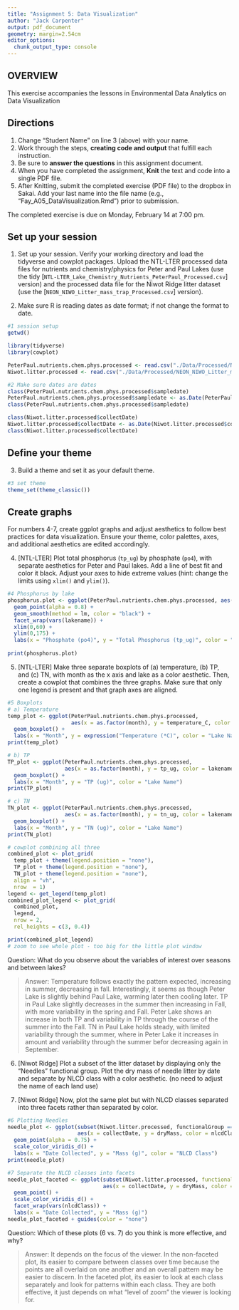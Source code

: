 ```yaml
---
title: "Assignment 5: Data Visualization"
author: "Jack Carpenter"
output: pdf_document
geometry: margin=2.54cm
editor_options: 
  chunk_output_type: console
---
```


## OVERVIEW

This exercise accompanies the lessons in Environmental Data Analytics on Data Visualization 

## Directions
1. Change "Student Name" on line 3 (above) with your name.
2. Work through the steps, **creating code and output** that fulfill each instruction.
3. Be sure to **answer the questions** in this assignment document.
4. When you have completed the assignment, **Knit** the text and code into a single PDF file.
5. After Knitting, submit the completed exercise (PDF file) to the dropbox in Sakai. Add your last name into the file name (e.g., "Fay_A05_DataVisualization.Rmd") prior to submission.

The completed exercise is due on Monday, February 14 at 7:00 pm.



## Set up your session 
1. Set up your session. Verify your working directory and load the tidyverse 
and cowplot packages. Upload the NTL-LTER processed data files for nutrients 
and chemistry/physics for Peter and Paul Lakes (use the tidy 
[`NTL-LTER_Lake_Chemistry_Nutrients_PeterPaul_Processed.csv`] version) and 
the processed data file for the Niwot Ridge litter dataset (use the [`NEON_NIWO_Litter_mass_trap_Processed.csv`] version). 

2. Make sure R is reading dates as date format; if not change the format to date.

```r
#1 session setup
getwd()

library(tidyverse)
library(cowplot)

PeterPaul.nutrients.chem.phys.processed <- read.csv("./Data/Processed/NTL-LTER_Lake_Chemistry_Nutrients_PeterPaul_Processed.csv", stringsAsFactors = TRUE)
Niwot.litter.processed <- read.csv("./Data/Processed/NEON_NIWO_Litter_mass_trap_Processed.csv", stringsAsFactors = TRUE)

#2 Make sure dates are dates
class(PeterPaul.nutrients.chem.phys.processed$sampledate)
PeterPaul.nutrients.chem.phys.processed$sampledate <- as.Date(PeterPaul.nutrients.chem.phys.processed$sampledate, format = "%Y-%m-%d")
class(PeterPaul.nutrients.chem.phys.processed$sampledate)

class(Niwot.litter.processed$collectDate)
Niwot.litter.processed$collectDate <- as.Date(Niwot.litter.processed$collectDate, format = "%Y-%m-%d")
class(Niwot.litter.processed$collectDate)

```
## Define your theme
3. Build a theme and set it as your default theme.

```r
#3 set theme
theme_set(theme_classic())

```

## Create graphs
For numbers 4-7, create ggplot graphs and adjust aesthetics to follow best practices for data visualization. Ensure your theme, color palettes, axes, and additional aesthetics are edited accordingly.

4. [NTL-LTER] Plot total phosphorus (`tp_ug`) by phosphate (`po4`), with separate aesthetics for Peter and Paul lakes. Add a line of best fit and color it black. Adjust your axes to hide extreme values (hint: change the limits using `xlim()` and `ylim()`).

```r
#4 Phosphorus by lake
phosphorus.plot <- ggplot(PeterPaul.nutrients.chem.phys.processed, aes(x = po4, y = tp_ug, color = lakename)) +
  geom_point(alpha = 0.8) +
  geom_smooth(method = lm, color = "black") +
  facet_wrap(vars(lakename)) +
  xlim(0,60) +
  ylim(0,175) +
  labs(x = "Phosphate (po4)", y = "Total Phosphorus (tp_ug)", color = "Lake Name")
  
print(phosphorus.plot)
```


5. [NTL-LTER] Make three separate boxplots of (a) temperature, (b) TP, and (c) TN, with month as the x axis and lake as a color aesthetic. Then, create a cowplot that combines the three graphs. Make sure that only one legend is present and that graph axes are aligned.

```r
#5 Boxplots
# a) Temperature
temp_plot <- ggplot(PeterPaul.nutrients.chem.phys.processed, 
                    aes(x = as.factor(month), y = temperature_C, color = lakename)) +
  geom_boxplot() +
  labs(x = "Month", y = expression("Temperature (*C)", color = "Lake Name"))
print(temp_plot)

# b) TP
TP_plot <- ggplot(PeterPaul.nutrients.chem.phys.processed, 
                  aes(x = as.factor(month), y = tp_ug, color = lakename)) + 
  geom_boxplot() +
  labs(x = "Month", y = "TP (ug)", color = "Lake Name")
print(TP_plot)

# c) TN
TN_plot <- ggplot(PeterPaul.nutrients.chem.phys.processed, 
                  aes(x = as.factor(month), y = tn_ug, color = lakename)) +
  geom_boxplot() +
  labs(x = "Month", y = "TN (ug)", color = "Lake Name")
print(TN_plot)

# cowplot combining all three
combined_plot <- plot_grid(
  temp_plot + theme(legend.position = "none"),
  TP_plot + theme(legend.position = "none"),
  TN_plot + theme(legend.position = "none"),
  align = "vh",
  nrow  = 1)
legend <- get_legend(temp_plot)
combined_plot_legend <- plot_grid(
  combined_plot,
  legend,
  nrow = 2,
  rel_heights = c(3, 0.4))

print(combined_plot_legend)
# zoom to see whole plot - too big for the little plot window
```

Question: What do you observe about the variables of interest over seasons and between lakes? 

> Answer: 
Temperature follows exactly the pattern expected, increasing in summer, decreasing in fall. Interestingly, it seems as though Peter Lake is slightly behind Paul Lake, warming later then cooling later. 
TP in Paul Lake slightly decreases in the summer then increasing in Fall, with more variability in the spring and Fall. Peter Lake shows an increase in both TP and variability in TP through the course of the summer into the Fall.
TN in Paul Lake holds steady, with limited variability through the summer, where in Peter Lake it increases in amount and variability through the summer befor decreasing again in September.

6. [Niwot Ridge] Plot a subset of the litter dataset by displaying only the "Needles" functional group. Plot the dry mass of needle litter by date and separate by NLCD class with a color aesthetic. (no need to adjust the name of each land use)

7. [Niwot Ridge] Now, plot the same plot but with NLCD classes separated into three facets rather than separated by color. 

```r
#6 Plotting Needles
needle_plot <- ggplot(subset(Niwot.litter.processed, functionalGroup == "Needles"),
                      aes(x = collectDate, y = dryMass, color = nlcdClass)) +
  geom_point(alpha = 0.75) +
  scale_color_viridis_d() +
  labs(x = "Date Collected", y = "Mass (g)", color = "NLCD Class")
print(needle_plot)

#7 Separate the NLCD classes into facets
needle_plot_faceted <- ggplot(subset(Niwot.litter.processed, functionalGroup = "Needles"),
                              aes(x = collectDate, y = dryMass, color = nlcdClass)) +
  geom_point() +
  scale_color_viridis_d() +
  facet_wrap(vars(nlcdClass)) +
  labs(x = "Date Collected", y = "Mass (g)")
needle_plot_faceted + guides(color = "none")

```
Question: Which of these plots (6 vs. 7) do you think is more effective, and why? 

> Answer: It depends on the focus of the viewer. In the non-faceted plot, its easier to compare between classes over time because the points are all overlaid on one another and an overall pattern may be easier to discern. In the faceted plot, its easier to look at each class separately and look for patterns within each class. They are both effective, it just depends on what "level of zoom" the viewer is looking for. 
